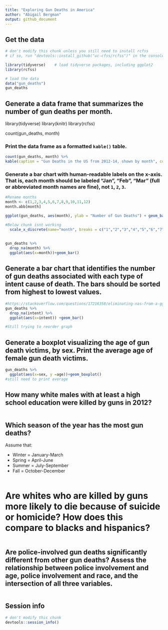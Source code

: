 ```yaml
---
title: "Exploring Gun Deaths in America"
author: "Abigail Bergman"
output: github_document
---
```


## Get the data

```r
# don't modify this chunk unless you still need to install rcfss
# if so, run "devtools::install_github("uc-cfss/rcfss")" in the console first

library(tidyverse)    # load tidyverse packages, including ggplot2
library(rcfss)

# load the data
data("gun_deaths")
gun_deaths
```

## Generate a data frame that summarizes the number of gun deaths per month.
library(tidyverse)
library(knitr)
library(rcfss)

count(gun_deaths, month)

### Print the data frame as a formatted `kable()` table.

```r
count(gun_deaths, month) %>%
kable(caption = "Gun Deaths in the US from 2012-14, shown by month", col.names = c("Month","Number of Gun Deaths"))
```

### Generate a bar chart with human-readable labels on the x-axis. That is, each month should be labeled "Jan", "Feb", "Mar" (full or abbreviated month names are fine), not `1`, `2`, `3`.

```r
#Rename months 
month <- c(1,2,3,4,5,6,7,8,9,10,11,12)
month.abb[month]

ggplot(gun_deaths, aes(month), ylab = "Number of Gun Deaths") + geom_bar() 

#Below chunk isnt working  
  scale_x_discrete(name="month", breaks = c("1","2","3","4","5","6","7","8","9","10","11","12"), labels = c("Jan", "Feb", "Mar", "Apr", "May", "Jun", "Jul", "Aug", "Sep", "Oct", "Nov", "Dec")) 
  
  
gun_deaths %>%
  drop_na(month) %>%
  ggplot(aes(x=month))+geom_bar()  

```

## Generate a bar chart that identifies the number of gun deaths associated with each type of intent cause of death. The bars should be sorted from highest to lowest values.

```r
#https://stackoverflow.com/questions/17216358/eliminating-nas-from-a-ggplot
gun_deaths %>%
  drop_na(intent) %>%
  ggplot(aes(x=intent)) +geom_bar()

#Still trying to reorder graph
```

## Generate a boxplot visualizing the age of gun death victims, by sex. Print the average age of female gun death victims.

```r
gun_deaths %>%
  ggplot(aes(x=sex, y =age))+geom_boxplot()
#still need to print average
```

## How many white males with at least a high school education were killed by guns in 2012?

```r

```

## Which season of the year has the most gun deaths?

Assume that:

* Winter = January-March
* Spring = April-June
* Summer = July-September
* Fall = October-December

```r

```

# Are whites who are killed by guns more likely to die because of suicide or homicide? How does this compare to blacks and hispanics?

```r

```

## Are police-involved gun deaths significantly different from other gun deaths? Assess the relationship between police involvement and age, police involvement and race, and the intersection of all three variables.

```r

```

## Session info

```r
# don't modify this chunk
devtools::session_info()
```


